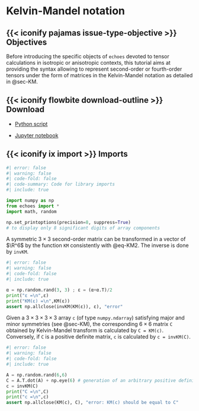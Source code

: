 # Kelvin-Mandel notation {#sec-kelvin_mandel}

::: {.callout-important icon=false} 

## {{< iconify pajamas issue-type-objective >}} Objectives

Before introducing the specific objects of `echoes` devoted to tensor calculations in isotropic or anisotropic contexts, this tutorial aims at providing the syntax allowing to represent second-order or fourth-order tensors under the form of matrices in the Kelvin-Mandel notation as detailed in @sec-KM.

:::

::: {.callout-note icon=false collapse=true} 

## {{< iconify flowbite download-outline >}} Download

- [Python script](kelvin_mandel.py)

- [Jupyter notebook](kelvin_mandel.ipynb)

:::

::: {.callout-tip icon=false collapse=true} 

## {{< iconify ix import >}} Imports

```python
#| error: false
#| warning: false
#| code-fold: false
#| code-summary: Code for library imports
#| include: true

import numpy as np
from echoes import *
import math, random

np.set_printoptions(precision=8, suppress=True)
# to display only 8 significant digits of array components
```

:::


A symmetric $3×3$ second-order matrix can be transformed in a vector of $\R^6$ by the function `KM` consistently with @eq-KM2. The inverse is done by `invKM`.

```python
#| error: false
#| warning: false
#| code-fold: false
#| include: true

α = np.random.rand(3, 3) ; ε = (α+α.T)/2
print("ε =\n",ε)
print("KM(ε) =\n",KM(ε))
assert np.allclose(invKM(KM(ε)), ε), "error"
```

Given a $3×3×3×3$ array `c` (of type `numpy.ndarray`) satisfying major and minor symmetries (see @sec-KM),  the corresponding $6×6$ matrix `C` obtained by Kelvin-Mandel transform is calculated by `C = KM(c)`. Conversely, if `C` is a positive definite matrix, `c` is calculated by `c = invKM(C)`.

```python
#| error: false
#| warning: false
#| code-fold: false
#| include: true

A = np.random.rand(6,6)
C = A.T.dot(A) + np.eye(6) # generation of an arbitrary positive definite matrix
c = invKM(C)
print("C =\n",C)
print("c =\n",c)
assert np.allclose(KM(c), C), "error: KM(c) should be equal to C"
```

$\,$